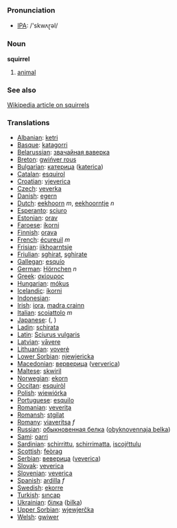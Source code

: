 === Pronunciation ===
*[[w:IPA|IPA]]: /'skwʌɽəl/

=== Noun ===

'''squirrel'''

# [[animal]]

=== See also ===

[[w:squirrel|Wikipedia article on squirrels]]

=== Translations ===

*[[Albanian]]: [[ketri]]
*[[Basque]]: [[katagorri]]
*[[Belarussian]]: [[звачайная ваверка]]
*[[Breton]]: [[gwińver rous]]
*[[Bulgarian]]: [[катерица]] ([[katerica]])
*[[Catalan]]: [[esquirol]]
*[[Croatian]]: [[vjeverica]]
*[[Czech]]: [[veverka]]
*[[Danish]]: [[egern]]
*[[Dutch]]: [[eekhoorn]] ''m'', [[eekhoorntje]] ''n''
*[[Esperanto]]: [[sciuro]]
*[[Estonian]]: [[orav]]
*[[Faroese]]: [[íkorni]]
*[[Finnish]]: [[orava]]
*[[French]]: [[écureuil]] ''m''
*[[Frisian]]: [[iikhoarntsje]]
*[[Friulian]]: [[sghirat]], [[sghirate]]
*[[Gallegan]]: [[esquío]]
*[[German]]: [[Hörnchen]] ''n''
*[[Greek]]: [[σκίουρος]] '' ''
*[[Hungarian]]: [[mókus]]
*[[Icelandic]]: [[íkorni]]
*[[Indonesian]]: [[]]
*[[Irish]]: [[iora]], [[madra crainn]]
*[[Italian]]: [[scoiattolo]] ''m''
*[[Japanese]]: [[]] ([[]], )
*[[Ladin]]: [[schirata]]
*[[Latin]]: [[Sciurus vulgaris]] '' ''
*[[Latvian]]: [[vāvere]]
*[[Lithuanian]]: [[voverė]]
*[[Lower Sorbian]]: [[njewjericka]]
*[[Macedonian]]: [[верверица]] ([[ververica]])
*[[Maltese]]: [[skwiril]]
*[[Norwegian]]: [[ekorn]]
*[[Occitan]]: [[esquiròl]]
*[[Polish]]: [[wiewiórka]] '' ''
*[[Portuguese]]: [[esquilo]]
*[[Romanian]]: [[veveriţa]]
*[[Romansh]]: [[stgilat]]
*[[Romany]]: [[viaveritsa]] ''f''
*[[Russian]]: [[обыкновенная белка]] ([[obyknovennaja belka]]) '' ''
*[[Sami]]: [[oarri]]
*[[Sardinian]]: [[schirrittu]], [[schirrimatta]], [[iscojŕttulu]]
*[[Scottish]]: [[feòrag]]
*[[Serbian]]: [[веверица]] ([[veverica]])
*[[Slovak]]: [[veverica]]
*[[Slovenian]]: [[veverica]]
*[[Spanish]]: [[ardilla]] ''f''
*[[Swedish]]: [[ekorre]]
*[[Turkish]]: [[sıncap]]
*[[Ukrainian]]: [[білка]] ([[bilka]])
*[[Upper Sorbian]]: [[wjewjerčka]]
*[[Welsh]]: [[gwiwer]]